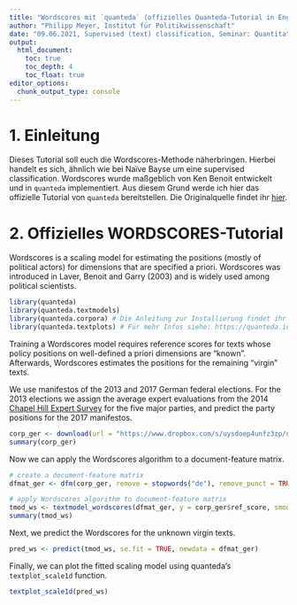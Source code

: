 ```yaml
---
title: "Wordscores mit `quanteda` (offizielles Quanteda-Tutorial in Englisch)" 
author: "Philipp Meyer, Institut für Politikwissenschaft"
date: "09.06.2021, Supervised (text) classification, Seminar: Quantitative Textanalyse"
output:
  html_document:
    toc: true
    toc_depth: 4
    toc_float: true
editor_options: 
  chunk_output_type: console
---
```


# 1. Einleitung

Dieses Tutorial soll euch die Wordscores-Methode näherbringen. Hierbei handelt es sich, ähnlich wie bei Naïve Bayse um eine supervised classification. Wordscores wurde maßgeblich von Ken Benoit entwickelt und in `quanteda` implementiert. Aus diesem Grund werde ich hier das offizielle Tutorial von `quanteda` bereitstellen. Die Originalquelle findet ihr [hier](https://tutorials.quanteda.io/machine-learning/wordscores/).

# 2. Offizielles WORDSCORES-Tutorial

Wordscores is a scaling model for estimating the positions (mostly of political actors) for dimensions that are specified a priori. Wordscores was introduced in Laver, Benoit and Garry (2003) and is widely used among political scientists.

```r
library(quanteda)
library(quanteda.textmodels)
library(quanteda.corpora) # Die Anleitung zur Installierung findet ihr hier: https://github.com/quanteda/quanteda.corpora
library(quanteda.textplots) # Für mehr Infos siehe: https://quanteda.io/articles/pkgdown/examples/plotting.html
```

Training a Wordscores model requires reference scores for texts whose policy positions on well-defined a priori dimensions are “known”. Afterwards, Wordscores estimates the positions for the remaining “virgin” texts.

We use manifestos of the 2013 and 2017 German federal elections. For the 2013 elections we assign the average expert evaluations from the 2014 [Chapel Hill Expert Survey](https://www.chesdata.eu/) for the five major parties, and predict the party positions for the 2017 manifestos.

```r
corp_ger <- download(url = "https://www.dropbox.com/s/uysdoep4unfz3zp/data_corpus_germanifestos.rds?dl=1")
summary(corp_ger)
```

Now we can apply the Wordscores algorithm to a document-feature matrix.

```r
# create a document-feature matrix
dfmat_ger <- dfm(corp_ger, remove = stopwords("de"), remove_punct = TRUE)

# apply Wordscores algorithm to document-feature matrix
tmod_ws <- textmodel_wordscores(dfmat_ger, y = corp_ger$ref_score, smooth = 1)
summary(tmod_ws)
```

Next, we predict the Wordscores for the unknown virgin texts.

```r
pred_ws <- predict(tmod_ws, se.fit = TRUE, newdata = dfmat_ger)
```

Finally, we can plot the fitted scaling model using quanteda‘s `textplot_scale1d` function.

```r
textplot_scale1d(pred_ws)
```